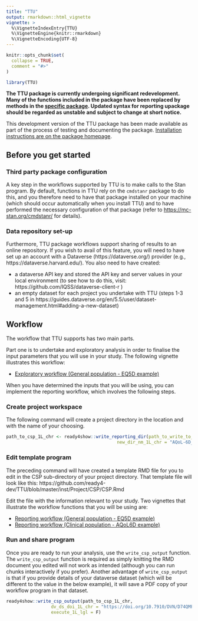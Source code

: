 ---
title: "TTU"
output: rmarkdown::html_vignette
vignette: >
  %\VignetteIndexEntry{TTU}
  %\VignetteEngine{knitr::rmarkdown}
  %\VignetteEncoding{UTF-8}
---

```{r, include = FALSE}
knitr::opts_chunk$set(
  collapse = TRUE,
  comment = "#>"
)
```

```{r setup}
library(TTU)
```

**The TTU package is currently undergoing significant redevelopment. Many of the functions included in the package have been replaced by methods in the [specific package](https://ready4-dev.github.io/specific). Updated syntax for reporting upackage should be regarded as unstable and subject to change at short notice.** 

This development version of the TTU package has been made available as part of the process of testing and documenting the package. [Installation instructions are on the package homepage](https://ready4-dev.github.io/TTU/index.html).

## Before you get started
### Third party package configuration
A key step in the workflows supported by TTU is to make calls to the Stan program. By default, functions in TTU rely on the `cmdstanr` package to do this, and you therefore need to have that package installed on your machine (which should occur automatically when you install TTU) and to have performed the necessary configuration of that package (refer to [https://mc-stan.org/cmdstanr/](https://mc-stan.org/cmdstanr/) for details).

### Data repository set-up
Furthermore, TTU package workflows support sharing of results to an online repository. If you wish to avail of this feature, you will need to have set up an account with a Dataverse (https://dataverse.org/) provider (e.g., https://dataverse.harvard.edu/). You also need to have created:

 - a dataverse API key and stored the API key and server values in your local environment (to see how to do this, visit: https://github.com/IQSS/dataverse-client-r )
 - an empty dataset for each project you undertake with TTU (steps 1-3 and 5 in https://guides.dataverse.org/en/5.5/user/dataset-management.html#adding-a-new-dataset)

## Workflow 
The workflow that TTU supports has two main parts.

Part one is to undertake and exploratory analysis in order to finalise the input parameters that you will use in your study. The following vignette illustrates this workflow:

- [Exploratory workflow (General population - EQ5D example)](Model_TTU.html)

When you have determined the inputs that you will be using, you can implement the reporting workflow, which involves the following steps.

### Create project workspace

The following command will create a project directory in the location and with the name of your choosing. 
```{r eval = F}
path_to_csp_1L_chr <- ready4show::write_reporting_dir(path_to_write_to_1L_chr = "../Temp tests of output",
                                          new_dir_nm_1L_chr = "AQoL-6D_Vignette")
```

### Edit template program
The preceding command will have created a template RMD file for you to edit in the CSP sub-directory of your project directory. That template file will look like this: https://github.com/ready4-dev/TTU/blob/master/inst/Project/CSP/CSP.Rmd

Edit the file with the information relevant to your study. Two vignettes that illustrate the workflow functions that you will be using are:

- [Reporting workflow (General population - EQ5D example)](CSP_EQ5D_TTU.html)
- [Reporting workflow (Clinical population - AQoL6D example)](CSP_AQOL6D_TTU.html)

### Run and share program
Once you are ready to run your analysis, use the `write_csp_output` function. The `write_csp_output` function is required as simply knitting the RMD document you edited will not work as intended (although you can run chunks interactively if you prefer). Another advantage of `write_csp_output` is that if you provide details of your dataverse dataset (which will be different to the value in the below example), it will save a PDF copy of your workflow program in that dataset.

```{r eval = F}
ready4show::write_csp_output(path_to_csp_1L_chr,
                 dv_ds_doi_1L_chr = "https://doi.org/10.7910/DVN/D74QMP",
                 execute_1L_lgl = F)
```

